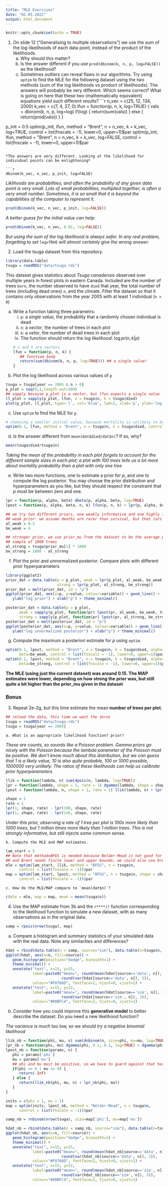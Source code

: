 ```yaml
---
title: "MLE Exercises"
date: "02.05.2022"
output: html_document
---
```


```r
knitr::opts_chunk$set(echo = TRUE)
```

1. On slide 12 ("Generalising to multiple observations") we use the sum of the log-likelihoods of each data point, instead of the product of the likelihoods. 
    a. Why should this matter?
    b. Is the answer different if you use `prod(dbinom(k, n, p, log=FALSE))` as the likelihood?
    c. Sometimes outliers can reveal flaws in our algorithms. Try using `optim` to find the MLE for the following dataset using the two methods (sum of the log likelihoods vs product of likelihoods). The answers will probably be very different. Which seems correct? What is going on here that these two (mathematically equivalent) equations yield such different results?
```r
n_vec = c(25, 12, 134, 2000)
k_vec = c(7, 4, 27, 0)
lfun = function(p, n, k, log=TRUE) {
   vals = dbinom(k, n, p, log=log)
   if(log) {
      return(sum(vals))
   } else {
      return(prod(vals))
   }
}

p_init = 0.5
optim(p_init, lfun, method = "Brent", n = n_vec, k = k_vec, log=TRUE, control = list(fnscale = -1), lower=0, upper=1)$par
optim(p_init, lfun, method = "Brent", n = n_vec, k = k_vec, log=FALSE, control = list(fnscale = -1), lower=0, upper=1)$par
```

*The answers are very different. Looking at the likelihood for individual points can be enlightening*

```r
dbinom(k_vec, n_vec, p_init, log=FALSE)
```

*Liklihoods are probabilities, and often the probability of any given data point is very small. Lots of small probabilities, multiplied together, is often a very small number. Sometimes, it is so small that it is beyond the capabilities of the computer to represent it.*

```r
prod(dbinom(k_vec, n_vec, p_init, log=FALSE))
```

*A better guess for the initial value can help:*

```r
prod(dbinom(k_vec, n_vec, 0.01, log=FALSE))
```

*But using the sum of the log likelihood is always safer. In any real problem, forgetting to set* `log=TRUE` *will almost certainly give the wrong answer.*

2. Load the tsuga dataset from this repository.

```r
library(data.table)
tsuga = readRDS("data/tsuga.rds")
```

This dataset gives statistics about *Tsuga canadensis* observed over multiple years in forest plots in eastern Canada. Included are the number of trees `born`, the number observed to have `died` that year, the total number of trees (including dead ones) `n`, and the climate. Filter the dataset so that it contains only observations from the year 2005 with at least 1 individual (`n > 0`)

   a. Write a function taking three parametrs:
      i. `p`: a *single value*, the probability that a randomly chosen individual is dead
      ii. `n`: a *vector*, the number of trees in each plot
      iii. `k`: a *vetor*, the number of dead trees in each plot
      iv. The function should return the *log likelihood*: $\log pr(n,k|p)$
```r
# n and k are vectors
lfun = function(p, n, k) {
   ## function body
   return(sum(dbinom(k, n, p, log=TRUE))) ## a single value!
}
```

   
   b. Plot the log likelihood across various values of `p`

```r
tsuga = tsuga[year == 2005 & n > 0]
p_plot = seq(0,1,length.out=100)
## sapply because p_plot is a vector, but lfun expects a single value
ll_plot = sapply(p_plot, lfun, n = tsuga$n, k = tsuga$died) 
plot(p_plot, ll_plot, type='l', col='blue', lwd=2, xlab='p', ylab='log likelihood')
```

   c. Use `optim` to find the MLE for `p`
   
```r
# choosing a smaller initial value, because mortality is unlikely to be 50% and because the plot above demonstrates this
optim(0.1, lfun, method = "Brent", n = tsuga$n, k = tsuga$died, control = list(fnscale = -1), lower=0, upper=1)$par
```

   d. Is the answer different from `mean(dat$died/dat$n)`? If so, why?
   
```r
mean(tsuga$died/tsuga$n)
```

*Taking the mean of the probability in each plot forgets to account for the different sample sizes in each plot; a plot with 100 trees tells us a lot more about mortality probability than a plot with only one tree*
   
   e. Write two more functions, one to estimate a prior for *p*, and one to compute the log posterior. You may choose the prior distribution and hyperparameters as you like, but they should respect the constraint that *p* must be between zero and one.

```r
lpr = function(p, alpha, beta) dbeta(p, alpha, beta, log=TRUE)
lpost = function(p, alpha, beta, n, k) lfun(p, n, k) + lpr(p, alpha, beta)

## we try two different priors, one weakly informative and one highly informative
## weak prior: we assume deaths are rarer than survival, but that lots of values are possible
al_weak = 0.5
be_weak = 4

## stronger prior, we use prior_mu from the dataset to be the average prior probability, and assume this is based on a prior
## sample of 1000 trees
al_strong = tsuga$prior_mu[1] * 1000
be_strong = 1000 - al_strong
```
   
   f. Plot the prior and unnormalized posterior. Compare plots with different prior hyperparameters
   
```r
library(ggplot2)
prior_dat = data.table(p = p_plot, weak = lpr(p_plot, al_weak, be_weak),
                       strong = lpr(p_plot, al_strong, be_strong))
prior_dat = melt(prior_dat, id = "p")
ggplot(prior_dat, aes(x=p, y=value, colour=variable)) + geom_line() +
   ylab("log prior") + xlab("p") + theme_minimal()

posterior_dat = data.table(p = p_plot,
      weak = sapply(p_plot, function(pr) lpost(pr, al_weak, be_weak, tsuga$n, tsuga$died)),
      strong = sapply(p_plot, function(pr) lpost(pr, al_strong, be_strong, tsuga$n, tsuga$died)))
posterior_dat = melt(posterior_dat, id = "p")
ggplot(posterior_dat, aes(x=p, y=value, colour=variable)) + geom_line() +
   ylab("log unnormalized posterior") + xlab("p") + theme_minimal()

```
   
   g. Compute the maximum a posteriori estimate for *p* using `optim`.
   
```r
optim(0.1, lpost, method = "Brent", n = tsuga$n, k = tsuga$died, alpha=al_weak, 
      beta=be_weak, control = list(fnscale = -1), lower=0, upper=1)$par
optim(0.1, lpost, method = "Brent", n = tsuga$n, k = tsuga$died, alpha=al_strong, 
      beta=be_strong, control = list(fnscale = -1), lower=0, upper=1)$par

```

**The MLE (using just the current dataset) was around 0.15. The MAP estimates were lower, depending on how strong the prior was, but still quite a bit higher than the prior_mu given in the dataset**

### Bonus

3. Repeat 2e-2g, but this time estimate the mean **number of trees per plot.**

```r
## reload the data, this time we want the zeros
tsuga = readRDS("data/tsuga.rds")
tsuga = tsuga[year == 2005]
```

    a. What is an appropriate likelihood function? prior?
    
*These are counts, so sounds like a Poisson problem. Gamma priors go nicely with the Poisson because the lambda parameter of the Poisson must be positive. We don't know much about this distribution, but we can guess that 1 is a likely value, 10 is also quite probable, 100 or 1000 possible, 1000000 very unlikely. The ratios of these likelihoods can help us calibrate prior hyperparameters*

```r

llik = function(lambda, n) sum(dpois(n, lambda, log=TRUE))
lpr = function(lambda, shape = 1, rate = 1) dgamma(lambda, shape = shape, rate = rate, log=TRUE)
lpost = function(lambda, n, shape = 1, rate = 1) llik(lambda, n) + lpr(lambda, shape, rate)

shape = 1
rate = 1
lpr(1, shape, rate) - lpr(100, shape, rate)
lpr(1, shape, rate) - lpr(1e6, shape, rate)
```

*Under this prior, observing a rate of 1 tree per plot is 100x more likely than 1000 trees, but 1 million times more likely than 1 million trees. This is not strongly informative, but still injects some common sense.*
    
    b. Compute the MLE and MAP estimates.
    
```r
lam_start = 5
## Note that method=BFGS is needed because Nelder-Mead is not good for one-dimensional problems
## and Brent needs finite lower and upper bounds; we could also use brent with upper=some really large number
mle = optim(lam_start, llik, method = "BFGS", n = tsuga$n,
      control = list(fnscale = -1))$par
map = optim(lam_start, lpost, method = "BFGS", n = tsuga$n, shape = shape, rate = rate, 
      control = list(fnscale = -1))$par
```

    c. How do the MLE/MAP compare to `mean(dat$n)`?
    
```r
c(mle = mle, map = map, mean = mean(tsuga$n))
```
    

4. Use the MAP estimate from 3b and the `r****()` function corresponding to the likelihood function to simulate a new dataset, with as many observations as in the original data.

```r
samp = rpois(nrow(tsuga), map)
```

   a. Compare a histogram and summary statistics of your simulated data with the real data. Note any similarities and differences?
   
```r
hdat = rbind(data.table(n = samp, source="sim"), data.table(n=tsuga$n, source="data"))
ggplot(hdat, aes(x=n, fill=source)) + 
   geom_histogram(position="dodge", binwidth=1) + 
   theme_minimal() + 
   annotate("text", x=15, y=25, 
            label=paste0("mean=", round(mean(hdat[source=='data', n]), 3), "; var=", 
                         round(var(hdat[source=='data', n]), 3)), 
            colour="#F8766D", fontface=2, hjust=0, vjust=1) + 
   annotate("text", x=15, y=22, 
            label=paste0("mean=", round(mean(hdat[source=='sim', n]), 3), "; var=", 
                         round(var(hdat[source=='sim', n]), 3)), 
            colour="#00BFC4", fontface=2, hjust=0, vjust=1)
```

   b. Consider how you could improve this **generative model** to better describe the dataset. Do you need a new likelihood function?

*The variance is much too low, so we should try a negative binomial likelihood*

```r
llik_nb = function(phi, mu, n) sum(dnbinom(n, size=phi, mu=mu, log=TRUE))
lpr_nb = function(phi, mu) dgamma(phi, 0.1, 0.1, log=TRUE) + dgamma(phi, 0.1, 0.1, log=TRUE)
lpost_nb = function(params, n) {
   phi = params['phi']
   mu = params['mu']
   ## phi and mu must be positive, so we have to guard against that here
   if(phi <= 0 | mu <= 0) {
      return(-Inf)
   } else {
      return(llik_nb(phi, mu, n) + lpr_nb(phi, mu))      
   }
}

inits = c(phi = 1, mu = 1)
map = optim(inits, lpost_nb, method = "Nelder-Mead", n = tsuga$n, 
      control = list(fnscale = -1))$par

samp_nb = rnbinom(nrow(tsuga), size=map['phi'], mu=map['mu'])

hdat_nb = rbind(data.table(n = samp_nb, source="sim"), data.table(n=tsuga$n, source="data"))
ggplot(hdat_nb, aes(x=n, fill=source)) + 
   geom_histogram(position="dodge", binwidth=1) + 
   theme_minimal() + 
   annotate("text", x=15, y=25, 
            label=paste0("mean=", round(mean(hdat_nb[source=='data', n]), 3), "; var=", 
                         round(var(hdat_nb[source=='data', n]), 3)), 
            colour="#F8766D", fontface=2, hjust=0, vjust=1) + 
   annotate("text", x=15, y=22, 
            label=paste0("mean=", round(mean(hdat_nb[source=='sim', n]), 3), "; var=", 
                         round(var(hdat_nb[source=='sim', n]), 3)), 
            colour="#00BFC4", fontface=2, hjust=0, vjust=1)

```

